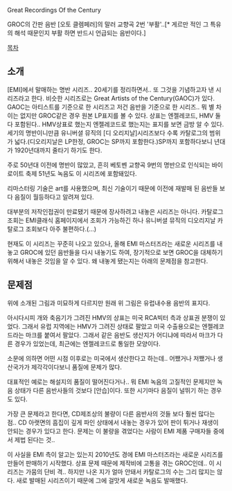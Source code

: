 Great Recordings Of the Century

{{{#!html
 <img src="http://ecx.images-amazon.com/images/I/416SSW4SZQL._SL500_AA240_.jpg">
}}}

GROC의 간판 음반 [오토 클렘페러]의 말러 교향곡 2번 '부활'..[* 게르만 적인 그 특유의 해석 때문인지 부활 하면 반드시 언급되는 음반이다.]

[[목차]]

== 소개 ==

[EMI]에서 말매하는 명반 시리즈.. 20세기를 정리하면서.. 또 그것을 기념하고자 낸 시리즈라고 한다. 비슷한 시리즈로는 Great Artists of the Century(GAOC)가 있다. GAOC는 아티스트를 기준으로 한 시리즈고 저건 음반을 기준으로 한 시리즈.. 뭐 별 차이는 없지만 GROC같은 경우 원본 LP표지를 볼 수 있다. 상표는 엔젤레코드, HMV 둘 다 포함된다.. HMV상표로 했는지 엔젤레코드로 했는지는 표지를 보면 금방 알 수 있다. 세기의 명반이니만큼 유니버셜 뮤직의 [디 오리지날]시리즈보다 수록 카탈로그의 범위가 넓다.(디오리지날은 LP한정, GROC는 SP까지 포함한다.)SP까지 포함하다보니 년대가 1920년대까지 줄타기 하기도 한다.

주로 50년대 이전에 명반이 많았고, 흔히 베토벤 교향곡 9번의 명반으로 인식되는 바이로이트 축제 51년도 녹음도 이 시리즈에 포함돼있다.

리마스터링 기술은 art를 사용했으며, 최신 기술이기 때문에 이전에 재발매 된 음반들 보다 음질이 월등하다고 알려져 있다.

대부분의 저작인접권이 만료됐기 때문에 장사하려고 내놓은 시리즈는 아니다. 카탈로그 조회는 EMI클래식 홈페이지에서 조회가 가능하긴 하나 유니버셜 뮤직의 디오리지날 카탈로그 조회보다 아주 불편하다.(...)

현재도 이 시리즈는 꾸준히 나오고 있으나, 올해 EMI 마스터즈라는 새로운 시리즈를 내놓고 GROC에 있던 음반들을 다시 내놓기도 하여, 장기적으로 보면 GROC을 대체하기 위해서 내놓은 것임을 알 수 있다. 왜 내놓게 됐는지는 아래의 문제점을 참고한다.

== 문제점 ==

{{{#!html
 <img src="http://images-eu.amazon.com/images/P/B00006BCDD.03.LZZZZZZZ.jpg">
}}}

위에 소개된 그림과 미묘하게 다르지만 원래 위 그림은 유럽내수용 음반의 표지다.

아시다시피 개와 축음기가 그려진 HMV의 상표는 미국 RCA빅터 측과 상표권 분쟁이 있었다. 그래서 유럽 지역에는 HMV가 그려진 상태로 팔았고 미국 수출용으로는 엔젤레코드라는 마크를 붙여서 팔았다. 그래서 같은 음반도 생산지가 어디냐에 따라서 마크가 다른 경우가 있었는데, 최근에는 엔젤레코드로 통일한 모양이다.

소문에 의하면 어떤 시점 이후로는 미국에서 생산한다고 하는데.. 어쨌거나 저쨌거나 생산국가가 제각각이다보니 품질에 문제가 많다.

대표적인 예로는 해설지의 품질이 떨어진다거나.. 뭐 EMI 녹음의 고질적인 문제지만 녹음 상태가 다른 음반사들의 것보다 [안습]이다. 또한 시기마다 음질이 널뛰기 하는 경우도 있다.

가장 큰 문제라고 한다면, CD제조상의 불량이 다른 음반사의 것들 보다 훨씬 많다는 점.. CD 아랫면의 흠집이 깊게 파인 상태에서 내놓는 경우가 있어 판이 튀거나 재생이 안되는 경우가 있다고 한다. 문제는 이 불량을 겪었다는 사람이 EMI 제품 구매자들 중에서 제법 된다는 것..

이 사실을 EMI 측이 알고는 있는지 2010년도 경에 EMI 마스터즈라는 새로운 시리즈를 만들어 판매하기 시작했다. 상표 문제 때문에 제작비에 고통을 겪는 GROC인데.. 이 시리즈는 가뭄의 단비 격.. 하지만 나온 지가 얼마 안돼서 카탈로그의 수는 그리 많지는 않다. 새로 발매된 시리즈이기 때문에 그에 걸맛게 새로운 녹음도 발매했다.
